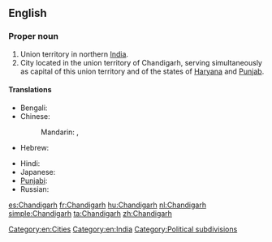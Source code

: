 ==English==
{{wikipedia}}

===Proper noun===
{{en-proper noun}}

# Union territory in northern [[India]].
# City located in the union territory of Chandigarh, serving simultaneously as capital of this union territory and of the states of [[Haryana]] and [[Punjab]].

====Translations====
{{trans-top|Chandigarh, India}}
* Bengali: {{t|bn|চন্ডীগড়|sc=Beng}}
* Chinese:
*: Mandarin: {{t|cmn|昌迪加爾|sc=Hani}}, {{t|cmn|昌迪加尔|tr=Chāngdíjiā'ěr|sc=Hani}}
* Hebrew: {{t|he|צ'אנדיגאר}}
{{trans-mid}}
* Hindi: {{t-|hi|चंडीगढ़|tr=caṇḍīgaṛh|xs=Hindi}}
* Japanese: {{t|ja|チャンディーガル|tr=Chandīgaru}}
* [[Punjabi]]: {{t-|pa|ਚੰਡੀਗੜ੍ਹ|sc=Guru|xs=Punjabi}}
* Russian: {{t|ru|Чандигарх|m|tr=Čandigárx}}
{{trans-bottom}}

[[Category:en:Cities]]
[[Category:en:India]]
[[Category:Political subdivisions]]

[[es:Chandigarh]]
[[fr:Chandigarh]]
[[hu:Chandigarh]]
[[nl:Chandigarh]]
[[simple:Chandigarh]]
[[ta:Chandigarh]]
[[zh:Chandigarh]]
